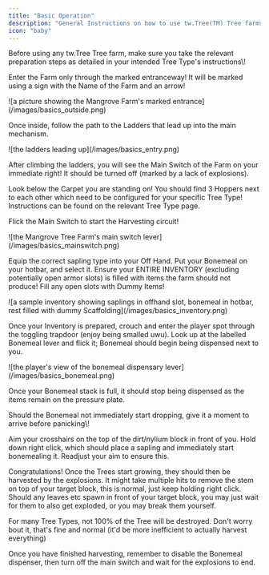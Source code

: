 ```yaml
---
title: "Basic Operation"
description: "General Instructions on how to use tw.Tree(TM) Tree farms"
icon: "baby"
---
```


<Warning>
  Before using any tw.Tree Tree farm, make sure you take the relevant preparation steps as detailed in your intended Tree Type's instructions\!
</Warning>

Enter the Farm only through the marked entranceway\!
It will be marked using a sign with the Name of the Farm and an arrow\!

<Frame>
  ![a picture showing the Mangrove Farm's marked entrance](/images/basics_outside.png)
</Frame>

Once inside, follow the path to the Ladders that lead up into the main mechanism.

<Frame>
  ![the ladders leading up](/images/basics_entry.png)
</Frame>

After climbing the ladders, you will see the Main Switch of the Farm on your immediate right\!
It should be turned off (marked by a lack of explosions).

Look below the Carpet you are standing on\! You should find 3 Hoppers next to each other which need to be configured for your specific Tree Type\! Instructions can be found on the relevant Tree Type page.

Flick the Main Switch to start the Harvesting circuit\!

<Frame>
  ![the Mangrove Tree Farm's main switch lever](/images/basics_mainswitch.png)
</Frame>

Equip the correct sapling type into your Off Hand. Put your Bonemeal on your hotbar, and select it.
Ensure your ENTIRE INVENTORY (excluding potentially open armor slots) is filled with items the farm should not produce\!
Fill any open slots with <Tooltip tip="Single items taken from a stack">Dummy Items</Tooltip>\!

<Frame>
  ![a sample inventory showing saplings in offhand slot, bonemeal in hotbar, rest filled with dummy Scaffolding](/images/basics_inventory.png)
</Frame>

Once your Inventory is prepared, crouch and enter the player spot through the toggling trapdoor (enjoy being smalled uwu).
Look up at the labelled Bonemeal lever and flick it; Bonemeal should begin being dispensed next to you.

<Frame>
  ![the player's view of the bonemeal dispensary lever](/images/basics_bonemeal.png)
</Frame>

Once your Bonemeal stack is full, it should stop being dispensed as the items remain on the pressure plate.

<Tip>
  Should the Bonemeal not immediately start dropping, give it a moment to arrive before panicking\!
</Tip>

Aim your crosshairs on the top of the dirt/nylium block in front of you.
Hold down right click, which should place a sapling and immediately start bonemealing it.
Readjust your aim to ensure this.

Congratulations\! Once the Trees start growing, they should then be harvested by the explosions.
It might take multiple hits to remove the stem on top of your target block, this is normal, just keep holding right click.
Should any leaves etc spawn in front of your target block, you may just wait for them to also get exploded, or you may break them yourself.

<Info>
  For many Tree Types, not 100% of the Tree will be destroyed. Don't worry bout it, that's fine and normal (it'd be more inefficient to actually harvest everything)
</Info>

Once you have finished harvesting, remember to disable the Bonemeal dispenser, then turn off the main switch and wait for the explosions to end.